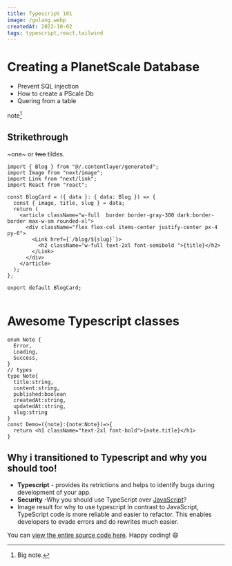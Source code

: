 ```yaml
---
title: Typescript 101
image: /golang.webp
createdAt: 2022-10-02
tags: typescript,react,tailwind
---
```


# Creating a PlanetScale Database

- Prevent SQL injection
- How to create a PScale Db
- Quering from a table

note[^1]

[^1]: Big note.

## Strikethrough

~one~ or ~~two~~ tildes.

```tsx:blog-card.tsx
import { Blog } from "@/.contentlayer/generated";
import Image from "next/image";
import Link from "next/link";
import React from "react";

const BlogCard = ({ data }: { data: Blog }) => {
  const { image, title, slug } = data;
  return (
    <article className="w-full  border border-gray-300 dark:border-border max-w-sm rounded-xl">
      <div className="flex flex-col items-center justify-center px-4 py-6">
        <Link href={`/blog/${slug}`}>
          <h2 className="w-full text-2xl font-semibold ">{title}</h2>
        </Link>
      </div>
    </article>
  );
};

export default BlogCard;


```

# Awesome Typescript classes

```tsx:Types.tsx
enum Note {
  Error,
  Loading,
  Success,
}
// types
type Note{
  title:string,
  content:string,
  published:boolean
  createdAt:string,
  updatedAt:string,
  slug:string
}
const Demo=({note}:{note:Note})=>{
  return <h1 className="text-2xl font-bold">{note.title}</h1>
}
```

## Why i transitioned to Typescript and why you should too!

- **Typescript** - provides its retrictions and helps to identify bugs during development of your app.
- **Security** -Why you should use TypeScript over [JavaScript](http://vitejs.dev)?
- Image result for why to use typescript
  In contrast to JavaScript, TypeScript code is more reliable and easier to refactor. This enables developers to evade errors and do rewrites much easier.

You can [view the entire source code here](https://github.com/leerob/youtube-to-mp3). Happy coding! 😄
